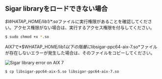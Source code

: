 ## Sigar libraryをロードできない場合

<em>$WHATAP_HOME/lib1/*.so</em>ファイルに実行権限があることを確認してください。アクセス権限がない場合は、実行するアクセス権限を付与してください。

```bash
$ sudo chmod +x *.so
```

AIX7で*$WHATAP_HOME/lib1*以下の階層に*libsigar-ppc64-aix-7.so*ファイルが存在しないエラーが発生した場合は、そのファイルをコピーしてください。

![Sigar library error on AIX 7](/img/troubleshooting-sigar-error.png)

```bash
$ cp libsigar-ppc64-aix-5.so libsigar-ppc64-aix-7.so
```
